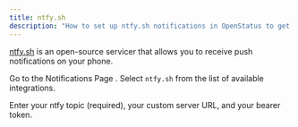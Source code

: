 ```yaml
---
title: ntfy.sh
description: "How to set up ntfy.sh notifications in OpenStatus to get alerts when your synthetic check fail"
---
```


[ntfy.sh](https://ntfy.sh/) is an open-source servicer that allows you to receive push notifications on your phone.



Go to the Notifications Page . Select `ntfy.sh` from the list of available integrations.

Enter your ntfy topic (required), your custom server URL, and your bearer token.
